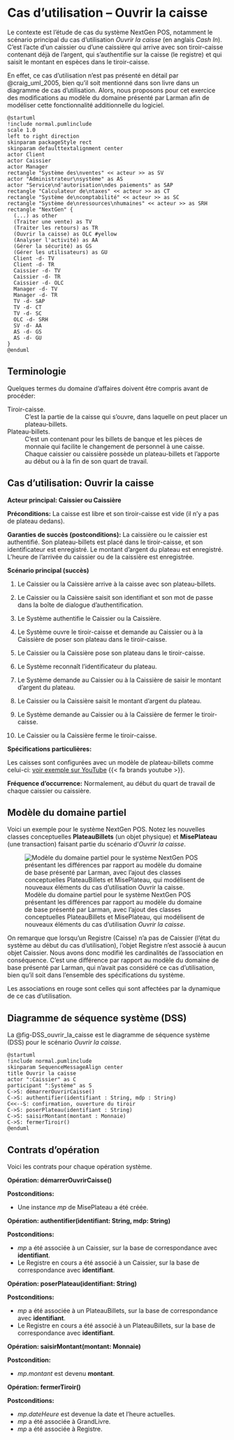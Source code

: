 # Cas d'utilisation -- Ouvrir la caisse {#sec-CU_Ouvrir_caisse}

Le contexte est l'étude de cas du système NextGen POS, notamment le scénario principal du cas d'utilisation *Ouvrir la caisse* (en anglais *Cash In*).
C'est l'acte d'un caissier ou d'une caissière qui arrive avec son tiroir-caisse contenant déjà de l'argent, qui s'authentifie sur la caisse (le registre) et qui saisit le montant en espèces dans le tiroir-caisse.

::: {.callout-note}
En effet, ce cas d'utilisation n'est pas présenté en détail par @craig_uml_2005, bien qu'il soit mentionné dans son livre dans un diagramme de cas d'utilisation.
Alors, nous proposons pour cet exercice des modifications au modèle du domaine présenté par Larman afin de modéliser cette fonctionnalité additionnelle du logiciel.
:::

```.plantuml
@startuml
!include normal.pumlinclude
scale 1.0
left to right direction
skinparam packageStyle rect
skinparam defaulttextalignment center
actor Client
actor Caissier
actor Manager
rectangle "Système des\nventes" << acteur >> as SV
actor "Administrateur\nsystème" as AS
actor "Service\nd'autorisation\ndes paiements" as SAP
rectangle "Calculateur de\ntaxes" << acteur >> as CT
rectangle "Système de\ncomptabilité" << acteur >> as SC
rectangle "Système de\nressources\nhumaines" << acteur >> as SRH
rectangle "NextGen" {
  (...) as other
  (Traiter une vente) as TV
  (Traiter les retours) as TR
  (Ouvrir la caisse) as OLC #yellow
  (Analyser l'activité) as AA
  (Gérer la sécurité) as GS
  (Gérer les utilisateurs) as GU
  Client -d- TV
  Client -d- TR
  Caissier -d- TV
  Caissier -d- TR
  Caissier -d- OLC
  Manager -d- TV
  Manager -d- TR
  TV -d- SAP
  TV -d- CT
  TV -d- SC
  OLC -d- SRH
  SV -d- AA
  AS -d- GS
  AS -d- GU
}
@enduml
```

## Terminologie

Quelques termes du domaine d'affaires doivent être compris avant de procéder:

Tiroir-caisse.
: C'est la partie de la caisse qui s'ouvre, dans laquelle on peut placer un plateau-billets.

Plateau-billets.
: C'est un contenant pour les billets de banque et les pièces de monnaie qui facilite le changement de personnel à une caisse.
Chaque caissier ou caissière possède un plateau-billets et l'apporte au début ou à la fin de son quart de travail.

## Cas d'utilisation: Ouvrir la caisse

**Acteur principal: Caissier ou Caissière**

**Préconditions:** La caisse est libre et son tiroir-caisse est vide (il n'y a pas de plateau dedans).

**Garanties de succès (postconditions):** La caissière ou le caissier est authentifié.
Son plateau-billets est placé dans le tiroir-caisse, et son identificateur est enregistré.
Le montant d'argent du plateau est enregistré.
L'heure de l'arrivée du caissier ou de la caissière est enregistrée.

\filbreak

**Scénario principal (succès)**

1. Le Caissier ou la Caissière arrive à la caisse avec son plateau-billets.

2. Le Caissier ou la Caissière saisit son identifiant et son mot de passe dans la boîte de dialogue d'authentification.

3. Le Système authentifie le Caissier ou la Caissière.

4. Le Système ouvre le tiroir-caisse et demande au Caissier ou à la Caissière de poser son plateau dans le tiroir-caisse.

5. Le Caissier ou la Caissière pose son plateau dans le tiroir-caisse.

6. Le Système reconnaît l'identificateur du plateau.

7. Le Système demande au Caissier ou à la Caissière de saisir le montant d'argent du plateau.

8. Le Caissier ou la Caissière saisit le montant d'argent du plateau.

9. Le Système demande au Caissier ou à la Caissière de fermer le tiroir-caisse.

10. Le Caissier ou la Caissière ferme le tiroir-caisse.

**Spécifications particulières:**

Les caisses sont configurées avec un modèle de plateau-billets comme celui-ci: [voir exemple sur YouTube](https://youtu.be/hgA3GFxlzBg?t=21)\ {{< fa brands youtube >}}.

**Fréquence d'occurrence:** Normalement, au début du quart de travail de chaque caissier ou caissière.

## Modèle du domaine partiel

Voici un exemple pour le système NextGen POS. 
Notez les nouvelles classes conceptuelles **PlateauBillets** (un objet physique) et **MisePlateau** (une transaction) faisant partie du scénario d'*Ouvrir la caisse*.

![Modèle du domaine partiel pour le système NextGen POS présentant les différences par rapport au modèle du domaine de base présenté par Larman, avec l'ajout des classes conceptuelles PlateauBillets et MisePlateau, qui modélisent de nouveaux éléments du cas d'utilisation _Ouvrir la caisse_.](images/MDD_POS_NextGen_export.svg)

On remarque que lorsqu'un Registre (Caisse) n'a pas de Caissier (l'état du système au début du cas d'utilisation), l'objet Registre n'est associé à aucun objet Caissier. 
Nous avons donc modifié les cardinalités de l'association en conséquence. 
C'est une différence par rapport au modèle du domaine de base présenté par Larman, qui n'avait pas considéré ce cas d'utilisation, bien qu'il soit dans l'ensemble des spécifications du système.

Les associations en rouge sont celles qui sont affectées par la dynamique de ce cas d'utilisation.

\clearpage

## Diagramme de séquence système (DSS)

La @fig-DSS_ouvrir_la_caisse est le diagramme de séquence système (DSS) pour le scénario _Ouvrir la caisse_. 

```.plantuml
@startuml
!include normal.pumlinclude
skinparam SequenceMessageAlign center
title Ouvrir la caisse
actor ":Caissier" as C
participant ":Système" as S
C->S: démarrerOuvrirCaisse()
C->S: authentifier(identifiant : String, mdp : String)
C<<--S: confirmation, ouverture du tiroir
C->S: poserPlateau(identifiant : String)
C->S: saisirMontant(montant : Monnaie)
C->S: fermerTiroir()
@enduml
```

\clearpage

## Contrats d'opération

Voici les contrats pour chaque opération système.

**Opération: démarrerOuvrirCaisse()**

**Postconditions:**

-   Une instance *mp* de MisePlateau a été créée.

**Opération: authentifier(identifiant: String, mdp: String)**

**Postconditions:**

-   *mp* a été associée à un Caissier, sur la base de correspondance avec **identifiant**.
-   Le Registre en cours a été associé à un Caissier, sur la base de correspondance avec **identifiant**.

**Opération: poserPlateau(identifiant: String)**

**Postconditions:**

-   *mp* a été associée à un PlateauBillets, sur la base de correspondance avec **identifiant**.
-   Le Registre en cours a été associé à un PlateauBillets, sur la base de correspondance avec **identifiant**.

**Opération: saisirMontant(montant: Monnaie)**

**Postcondition:**

-   *mp.montant* est devenu **montant**.

**Opération: fermerTiroir()**

**Postconditions:**

-   *mp.dateHeure* est devenue la date et l'heure actuelles.
-   *mp* a été associée à GrandLivre.
-   *mp* a été associée à Registre.

